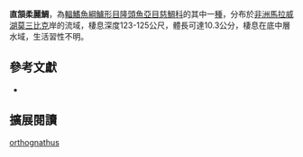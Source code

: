 {{Speciesbox
| name = 直頷柔麗鯛
| status = NE
| status_system = IUCN3.1
| image = 
| image_width = 260px
| image_caption = 
| genus = Placidochromis
| species = orthognathus
| authority = [[Hanssens|Hanssens]], 2004
| synonyms = 
}}
'''直頷柔麗鯛'''，為[[輻鰭魚綱|輻鰭魚綱]][[鱸形目|鱸形目]][[隆頭魚亞目|隆頭魚亞目]][[慈鯛科|慈鯛科]]的其中一[[種|種]]，分布於[[非洲|非洲]][[馬拉威湖|馬拉威湖]][[莫三比克|莫三比克]]岸的流域，棲息深度123-125公尺，體長可達10.3公分，棲息在底中層水域，生活習性不明。

== 參考文獻 ==
*{{FishBase_species|genus=Placidochromis|species=orthognathus|year=2013|month=4}}

== 擴展閱讀 ==
{{refbegin}}
{{wikispecies-inline|Placidochromis orthognathus|直頷柔麗鯛}}
{{refend}}
{{Taxonbar|from=Q5555918}}

[[Category:柔麗鯛屬|orthognathus]]


{{鱸形目小作品}}